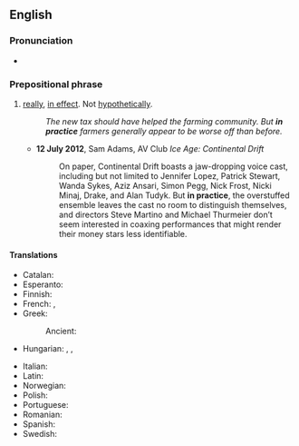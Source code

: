 ==English==

===Pronunciation===
* {{audio|en|en-us-in practice.ogg|Audio (Mid-Atlantic)}}

===Prepositional phrase===
{{en-PP}}

# [[really]], [[in effect]]. Not [[hypothetically]].
#: ''The new tax should have helped the farming community. But '''in practice''' farmers generally appear to be worse off than before.''
#* '''12 July 2012''', Sam Adams, AV Club ''Ice Age: Continental Drift''
#*: On paper, Continental Drift boasts a jaw-dropping voice cast, including but not limited to Jennifer Lopez, Patrick Stewart, Wanda Sykes, Aziz Ansari, Simon Pegg, Nick Frost, Nicki Minaj, Drake, and Alan Tudyk. But '''in practice''', the overstuffed ensemble leaves the cast no room to distinguish themselves, and directors Steve Martino and Michael Thurmeier don’t seem interested in coaxing performances that might render their money stars less identifiable.

====Translations====
{{trans-top|really, in effect}}
* Catalan: {{t|ca|a la pràctica}}
* Esperanto: {{t|eo|praktike}}
* Finnish: {{t+|fi|käytännössä}}
* French: {{t+|fr|pratiquement}}, {{t+|fr|en pratique}}
* Greek:
*: Ancient: {{t|grc|τῷ ὄντι}}
* Hungarian: {{t+|hu|valójában}}, {{t+|hu|gyakorlatilag}}, {{t|hu|gyakorlatban|alt=a gyakorlatban}}
{{trans-mid}}
* Italian: {{t|it|in pratica}}
* Latin: {{t|la|in actu}}
* Norwegian: {{t|no|i praksis}}
* Polish: {{t|pl|w praktyce}}
* Portuguese: {{t|pt|na prática}}
* Romanian: {{t|ro|în practică}}
* Spanish: {{t|es|en la práctica}}
* Swedish: {{t|sv|i praktiken}}
{{trans-bottom}}
